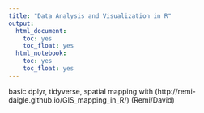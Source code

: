 ```yaml
---
title: "Data Analysis and Visualization in R"
output:
  html_document:
    toc: yes
    toc_float: yes
  html_notebook:
    toc: yes
    toc_float: yes
---
```

basic dplyr, tidyverse, spatial mapping with (http://remi-daigle.github.io/GIS_mapping_in_R/) (Remi/David)